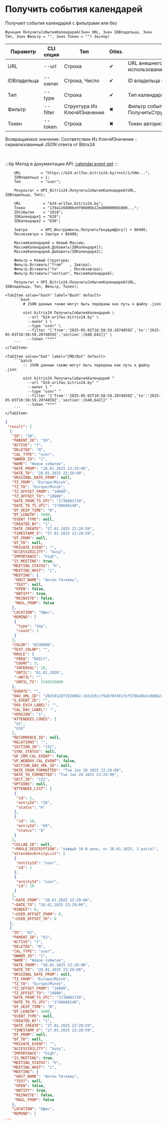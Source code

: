 ﻿---
sidebar_position: 4
---


# Получить события календарей
 Получает события календарей с фильтрами или без



`Функция ПолучитьСобытияКалендарей(Знач URL, Знач IDВладельца, Знач Тип, Знач Фильтр = "", Знач Токен = "") Экспорт`

  | Параметр | CLI опция | Тип | Обяз. | Назначение |
  |-|-|-|-|-|
  | URL | --url | Строка | &#x2714; | URL внешнего вебхука или адрес Bitrix24 при использовании токена |
  | IDВладельца | --owner | Строка, Число | &#x2714; | ID владельца календаря |
  | Тип | --type | Строка | &#x2714; | Тип календаря: user, group, company_calendar |
  | Фильтр | --filter | Структура Из КлючИЗначение | &#x2716; | Фильтр событий. См. ПолучитьСтруктуруФильтраСобытийКалендарей |
  | Токен | --token | Строка | &#x2716; | Токен авторизации, если используется не вебхук |

  
  Возвращаемое значение:   Соответствие Из КлючИЗначение - сериализованный JSON ответа от Bitrix24

<br/>

:::tip
Метод в документации API: [calendar.event.get](https://apidocs.bitrix24.ru/api-reference/calendar/calendar-event/calendar-event-get.html)
:::
<br/>



```bsl title="Пример использования для 1С:Предприятие/OneScript"
    URL         = "https://b24-ar17wx.bitrix24.by/rest/1/h0m...";
    IDВладельца = 1;
    Тип         = "user";

    Результат = OPI_Bitrix24.ПолучитьСобытияКалендарей(URL, IDВладельца, Тип);

    URL          = "b24-ar17wx.bitrix24.by";
    Токен        = "139a1268006e9f06006b12e400000001000...";
    IDСобытия    = "1018";
    IDКалендаря1 = "628";
    IDКалендаря2 = "630";

    Завтра      = OPI_Инструменты.ПолучитьТекущуюДату() + 86400;
    Послезавтра = Завтра + 86400;

    МассивКалендарей = Новый Массив;
    МассивКалендарей.Добавить(IDКалендаря1);
    МассивКалендарей.Добавить(IDКалендаря2);

    Фильтр = Новый Структура;
    Фильтр.Вставить("from"   , Завтра);
    Фильтр.Вставить("to"     , Послезавтра);
    Фильтр.Вставить("section", МассивКалендарей);

    Результат = OPI_Bitrix24.ПолучитьСобытияКалендарей(URL, IDВладельца, Тип, Фильтр, Токен);
```
    

 <Tabs>
  
    <TabItem value="bash" label="Bash" default>
        ```bash
            # JSON данные также могут быть переданы как путь к файлу .json
            
            oint bitrix24 ПолучитьСобытияКалендарей \
              --url "b24-ar17wx.bitrix24.by" \
              --owner 1 \
              --type "user" \
              --filter "{'from':'2025-05-02T10:58:59.2074859Z','to':'2025-05-03T10:58:59.2074859Z','section':[640,642]}" \
              --token "***"
        ```
    </TabItem>
  
    <TabItem value="bat" label="CMD/Bat" default>
        ```batch
            :: JSON данные также могут быть переданы как путь к файлу .json
            
            oint bitrix24 ПолучитьСобытияКалендарей ^
              --url "b24-ar17wx.bitrix24.by" ^
              --owner 1 ^
              --type "user" ^
              --filter "{'from':'2025-05-02T10:58:59.2074859Z','to':'2025-05-03T10:58:59.2074859Z','section':[640,642]}" ^
              --token "***"
        ```
    </TabItem>
</Tabs>


```json title="Результат"
{
 "result": [
  {
   "ID": "58",
   "PARENT_ID": "58",
   "ACTIVE": "Y",
   "DELETED": "N",
   "CAL_TYPE": "user",
   "OWNER_ID": "1",
   "NAME": "Новое событие",
   "DATE_FROM": "28.01.2025 22:29:00",
   "DATE_TO": "28.01.2025 23:29:00",
   "ORIGINAL_DATE_FROM": null,
   "TZ_FROM": "Europe/Minsk",
   "TZ_TO": "Europe/Minsk",
   "TZ_OFFSET_FROM": "10800",
   "TZ_OFFSET_TO": "10800",
   "DATE_FROM_TS_UTC": "1738081739",
   "DATE_TO_TS_UTC": "1740688140",
   "DT_SKIP_TIME": "N",
   "DT_LENGTH": 3600,
   "EVENT_TYPE": null,
   "CREATED_BY": "1",
   "DATE_CREATE": "27.01.2025 22:28:59",
   "TIMESTAMP_X": "27.01.2025 22:28:59",
   "DT_FROM": null,
   "DT_TO": null,
   "PRIVATE_EVENT": "",
   "ACCESSIBILITY": "busy",
   "IMPORTANCE": "high",
   "IS_MEETING": true,
   "MEETING_STATUS": "H",
   "MEETING_HOST": "1",
   "MEETING": {
    "HOST_NAME": "Антон Титовец",
    "TEXT": null,
    "OPEN": false,
    "NOTIFY": true,
    "REINVITE": false,
    "MAIL_FROM": false
   },
   "LOCATION": "Офис",
   "REMIND": [
    {
     "type": "day",
     "count": 1
    }
   ],
   "COLOR": "#230000",
   "TEXT_COLOR": "",
   "RRULE": {
    "FREQ": "DAILY",
    "COUNT": 3,
    "INTERVAL": 10,
    "UNTIL": "01.01.2038",
    "~UNTIL": "",
    "UNTIL_TS": 2145916800
   },
   "EXDATE": "",
   "DAV_XML_ID": "20250128T192900Z-165159ccf926f8fd81fef570b48b3c08@b24-ar17wx.bitrix24.by",
   "G_EVENT_ID": "",
   "DAV_EXCH_LABEL": "",
   "CAL_DAV_LABEL": "",
   "VERSION": "1",
   "ATTENDEES_CODES": [
    "U1",
    "U10"
   ],
   "RECURRENCE_ID": null,
   "RELATIONS": "",
   "SECTION_ID": "132",
   "SYNC_STATUS": null,
   "UF_CRM_CAL_EVENT": false,
   "UF_WEBDAV_CAL_EVENT": false,
   "SECTION_DAV_XML_ID": null,
   "DATE_FROM_FORMATTED": "Tue Jan 28 2025 22:29:00",
   "DATE_TO_FORMATTED": "Tue Jan 28 2025 23:29:00",
   "SECT_ID": "132",
   "OPTIONS": null,
   "ATTENDEE_LIST": [
    {
     "id": 1,
     "entryId": "58",
     "status": "H"
    },
    {
     "id": 10,
     "entryId": "60",
     "status": "Q"
    }
   ],
   "COLLAB_ID": null,
   "~RRULE_DESCRIPTION": "каждый 10-й день, от 28.01.2025, 3 раз(а)",
   "attendeesEntityList": [
    {
     "entityId": "user",
     "id": 1
    },
    {
     "entityId": "user",
     "id": 10
    }
   ],
   "~DATE_FROM": "28.01.2025 22:29:00",
   "~DATE_TO": "28.01.2025 23:29:00",
   "RINDEX": 0,
   "~USER_OFFSET_FROM": 0,
   "~USER_OFFSET_TO": 0
  },
  {
   "ID": "62",
   "PARENT_ID": "62",
   "ACTIVE": "Y",
   "DELETED": "N",
   "CAL_TYPE": "user",
   "OWNER_ID": "1",
   "NAME": "Новое событие",
   "DATE_FROM": "28.01.2025 22:29:00",
   "DATE_TO": "28.01.2025 23:29:00",
   "ORIGINAL_DATE_FROM": null,
   "TZ_FROM": "Europe/Minsk",
   "TZ_TO": "Europe/Minsk",
   "TZ_OFFSET_FROM": "10800",
   "TZ_OFFSET_TO": "10800",
   "DATE_FROM_TS_UTC": "1738081739",
   "DATE_TO_TS_UTC": "1740688140",
   "DT_SKIP_TIME": "N",
   "DT_LENGTH": 3600,
   "EVENT_TYPE": null,
   "CREATED_BY": "1",
   "DATE_CREATE": "27.01.2025 22:28:59",
   "TIMESTAMP_X": "27.01.2025 22:28:59",
   "DT_FROM": null,
   "DT_TO": null,
   "PRIVATE_EVENT": "",
   "ACCESSIBILITY": "busy",
   "IMPORTANCE": "high",
   "IS_MEETING": true,
   "MEETING_STATUS": "H",
   "MEETING_HOST": "1",
   "MEETING": {
    "HOST_NAME": "Антон Титовец",
    "TEXT": null,
    "OPEN": false,
    "NOTIFY": true,
    "REINVITE": false,
    "MAIL_FROM": false
   },
   "LOCATION": "Офис",
   "REMIND": [
...
```
